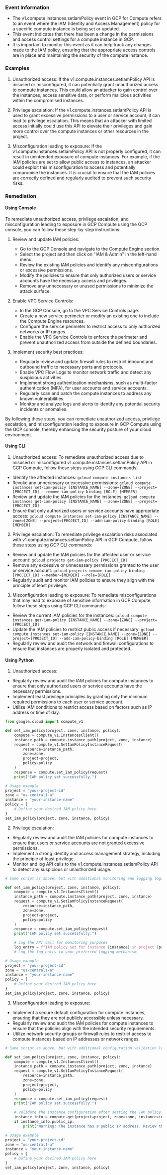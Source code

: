 
### Event Information

- The v1.compute.instances.setIamPolicy event in GCP for Compute refers to an event where the IAM (Identity and Access Management) policy for a specific compute instance is being set or updated.
- This event indicates that there has been a change in the permissions and access control settings for a compute instance in GCP.
- It is important to monitor this event as it can help track any changes made to the IAM policy, ensuring that the appropriate access controls are in place and maintaining the security of the compute instance.


### Examples

1. Unauthorized access: If the v1.compute.instances.setIamPolicy API is misused or misconfigured, it can potentially grant unauthorized access to compute instances. This could allow an attacker to gain control over the instances, access sensitive data, or perform malicious activities within the compromised instances.

2. Privilege escalation: If the v1.compute.instances.setIamPolicy API is used to grant excessive permissions to a user or service account, it can lead to privilege escalation. This means that an attacker with limited access initially could use this API to elevate their privileges and gain more control over the compute instances or other resources in the project.

3. Misconfiguration leading to exposure: If the v1.compute.instances.setIamPolicy API is not properly configured, it can result in unintended exposure of compute instances. For example, if the IAM policies are set to allow public access to instances, an attacker could exploit this misconfiguration to access and potentially compromise the instances. It is crucial to ensure that the IAM policies are correctly defined and regularly audited to prevent such security risks.

### Remediation

#### Using Console

To remediate unauthorized access, privilege escalation, and misconfiguration leading to exposure in GCP Compute using the GCP console, you can follow these step-by-step instructions:

1. Review and update IAM policies:
   - Go to the GCP Console and navigate to the Compute Engine section.
   - Select the project and then click on "IAM & Admin" in the left-hand menu.
   - Review the existing IAM policies and identify any misconfigurations or excessive permissions.
   - Modify the policies to ensure that only authorized users or service accounts have the necessary access and privileges.
   - Remove any unnecessary or unused permissions to minimize the attack surface.

2. Enable VPC Service Controls:
   - In the GCP Console, go to the VPC Service Controls page.
   - Create a new service perimeter or modify an existing one to include the Compute Engine resources.
   - Configure the service perimeter to restrict access to only authorized networks or IP ranges.
   - Enable the VPC Service Controls to enforce the perimeter and prevent unauthorized access from outside the defined boundaries.

3. Implement security best practices:
   - Regularly review and update firewall rules to restrict inbound and outbound traffic to necessary ports and protocols.
   - Enable VPC Flow Logs to monitor network traffic and detect any suspicious activities.
   - Implement strong authentication mechanisms, such as multi-factor authentication (MFA), for user accounts and service accounts.
   - Regularly scan and patch the compute instances to address any known vulnerabilities.
   - Monitor and analyze logs and alerts to identify any potential security incidents or anomalies.

By following these steps, you can remediate unauthorized access, privilege escalation, and misconfiguration leading to exposure in GCP Compute using the GCP console, thereby enhancing the security posture of your cloud environment.

#### Using CLI

1. Unauthorized access: To remediate unauthorized access due to misused or misconfigured v1.compute.instances.setIamPolicy API in GCP Compute, follow these steps using GCP CLI commands:

- Identify the affected instances: `gcloud compute instances list`
- Revoke any unnecessary or excessive permissions: `gcloud compute instances set-iam-policy [INSTANCE_NAME] --zone=[ZONE] --project=[PROJECT_ID] --remove-iam-policy-binding [ROLE] [MEMBER]`
- Review and update the IAM policies for the instances: `gcloud compute instances get-iam-policy [INSTANCE_NAME] --zone=[ZONE] --project=[PROJECT_ID]`
- Ensure that only authorized users or service accounts have appropriate access: `gcloud compute instances set-iam-policy [INSTANCE_NAME] --zone=[ZONE] --project=[PROJECT_ID] --add-iam-policy-binding [ROLE] [MEMBER]`

2. Privilege escalation: To remediate privilege escalation risks associated with v1.compute.instances.setIamPolicy API in GCP Compute, follow these steps using GCP CLI commands:

- Review and update the IAM policies for the affected user or service account: `gcloud projects get-iam-policy [PROJECT_ID]`
- Remove any excessive or unnecessary permissions granted to the user or service account: `gcloud projects remove-iam-policy-binding [PROJECT_ID] --member=[MEMBER] --role=[ROLE]`
- Regularly audit and monitor IAM policies to ensure they align with the principle of least privilege.

3. Misconfiguration leading to exposure: To remediate misconfigurations that may lead to exposure of sensitive information in GCP Compute, follow these steps using GCP CLI commands:

- Review the current IAM policies for the instances: `gcloud compute instances get-iam-policy [INSTANCE_NAME] --zone=[ZONE] --project=[PROJECT_ID]`
- Update the IAM policies to restrict public access if necessary: `gcloud compute instances set-iam-policy [INSTANCE_NAME] --zone=[ZONE] --project=[PROJECT_ID] --add-iam-policy-binding [ROLE] [MEMBER]`
- Regularly review and audit the network and firewall configurations to ensure that instances are properly isolated and protected.

#### Using Python

1. Unauthorized access:
- Regularly review and audit the IAM policies for compute instances to ensure that only authorized users or service accounts have the necessary permissions.
- Implement least privilege principles by granting only the minimum required permissions to each user or service account.
- Utilize IAM conditions to restrict access based on factors such as IP address or time of day.
```python
from google.cloud import compute_v1

def set_iam_policy(project, zone, instance, policy):
    compute = compute_v1.InstancesClient()
    instance_path = compute.instance_path(project, zone, instance)
    request = compute_v1.SetIamPolicyInstanceRequest(
        resource=instance_path,
        zone=zone,
        project=project,
        policy=policy
    )
    response = compute.set_iam_policy(request)
    print("IAM policy set successfully.")

# Usage example
project = "your-project-id"
zone = "us-central1-a"
instance = "your-instance-name"
policy = {
    # Define your desired IAM policy here
}
set_iam_policy(project, zone, instance, policy)
```

2. Privilege escalation:
- Regularly review and audit the IAM policies for compute instances to ensure that users or service accounts are not granted excessive permissions.
- Implement a strong identity and access management strategy, including the principle of least privilege.
- Monitor and log API calls to the v1.compute.instances.setIamPolicy API to detect any suspicious or unauthorized usage.
```python
# Same script as above, but with additional monitoring and logging logic

def set_iam_policy(project, zone, instance, policy):
    compute = compute_v1.InstancesClient()
    instance_path = compute.instance_path(project, zone, instance)
    request = compute_v1.SetIamPolicyInstanceRequest(
        resource=instance_path,
        zone=zone,
        project=project,
        policy=policy
    )
    response = compute.set_iam_policy(request)
    print("IAM policy set successfully.")

    # Log the API call for monitoring purposes
    log_entry = f"IAM policy set for instance {instance} in project {project}"
    # Log the log_entry to your preferred logging mechanism

# Usage example
project = "your-project-id"
zone = "us-central1-a"
instance = "your-instance-name"
policy = {
    # Define your desired IAM policy here
}
set_iam_policy(project, zone, instance, policy)
```

3. Misconfiguration leading to exposure:
- Implement a secure default configuration for compute instances, ensuring that they are not publicly accessible unless necessary.
- Regularly review and audit the IAM policies for compute instances to ensure that the policies align with the intended security requirements.
- Utilize network security groups or firewall rules to restrict access to compute instances based on IP addresses or network ranges.
```python
# Same script as above, but with additional configuration validation logic

def set_iam_policy(project, zone, instance, policy):
    compute = compute_v1.InstancesClient()
    instance_path = compute.instance_path(project, zone, instance)
    request = compute_v1.SetIamPolicyInstanceRequest(
        resource=instance_path,
        zone=zone,
        project=project,
        policy=policy
    )
    response = compute.set_iam_policy(request)
    print("IAM policy set successfully.")

    # Validate the instance configuration after setting the IAM policy
    instance_info = compute.get(project=project, zone=zone, instance=instance)
    if instance_info.public_ip:
        print("Warning: The instance has a public IP address. Review the network configuration.")

# Usage example
project = "your-project-id"
zone = "us-central1-a"
instance = "your-instance-name"
policy = {
    # Define your desired IAM policy here
}
set_iam_policy(project, zone, instance, policy)
```

